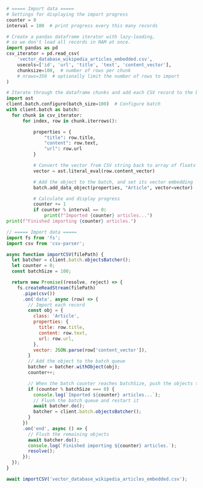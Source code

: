 
<Tabs groupId="languages">
<TabItem value="py" label="Python">

```python
# ===== Import data =====
# Settings for displaying the import progress
counter = 0
interval = 100  # print progress every this many records

# Create a pandas dataframe iterator with lazy-loading,
# so we don't load all records in RAM at once.
import pandas as pd
csv_iterator = pd.read_csv(
    'vector_database_wikipedia_articles_embedded.csv',
    usecols=['id', 'url', 'title', 'text', 'content_vector'],
    chunksize=100,  # number of rows per chunk
    # nrows=350  # optionally limit the number of rows to import
)

# Iterate through the dataframe chunks and add each CSV record to the batch
import ast
client.batch.configure(batch_size=100)  # Configure batch
with client.batch as batch:
  for chunk in csv_iterator:
      for index, row in chunk.iterrows():

          properties = {
              "title": row.title,
              "content": row.text,
              "url": row.url
          }

          # Convert the vector from CSV string back to array of floats
          vector = ast.literal_eval(row.content_vector)

          # Add the object to the batch, and set its vector embedding
          batch.add_data_object(properties, "Article", vector=vector)

          # Calculate and display progress
          counter += 1
          if counter % interval == 0:
              print(f"Imported {counter} articles...")
print(f"Finished importing {counter} articles.")
```

</TabItem>
<TabItem value="js" label="JS/TS Client v2">

```js
// ===== Import data =====
import fs from 'fs';
import csv from 'csv-parser';

async function importCSV(filePath) {
  let batcher = client.batch.objectsBatcher();
  let counter = 0;
  const batchSize = 100;

  return new Promise((resolve, reject) => {
    fs.createReadStream(filePath)
      .pipe(csv())
      .on('data', async (row) => {
        // Import each record
        const obj = {
          class: 'Article',
          properties: {
            title: row.title,
            content: row.text,
            url: row.url,
          },
          vector: JSON.parse(row['content_vector']),
        }
        // Add the object to the batch queue
        batcher = batcher.withObject(obj);
        counter++;

        // When the batch counter reaches batchSize, push the objects to Weaviate
        if (counter % batchSize === 0) {
          console.log(`Imported ${counter} articles...`);
          // Flush the batch queue and restart it
          await batcher.do();
          batcher = client.batch.objectsBatcher();
        }
      })
      .on('end', async () => {
        // Flush the remaining objects
        await batcher.do();
        console.log(`Finished importing ${counter} articles.`);
        resolve();
      });
  });
}

await importCSV('vector_database_wikipedia_articles_embedded.csv');
```

</TabItem>
</Tabs>
